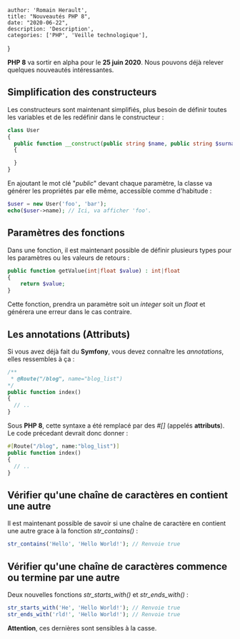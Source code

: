 
    author: 'Romain Herault',
    title: "Nouveautés PHP 8",
    date: "2020-06-22",
    description: 'Description',
    categories: ['PHP', 'Veille technologique'],
}


**PHP 8** va sortir en alpha pour le **25 juin 2020**. Nous pouvons déjà relever quelques nouveautés intéressantes.

## Simplification des constructeurs

Les constructeurs sont maintenant simplifiés, plus besoin de définir toutes les variables et de les redéfinir dans le constructeur :

```php
class User
{
  public function __construct(public string $name, public string $surname)
  {

  }
}
```

En ajoutant le mot clé "_public_" devant chaque paramètre, la classe va générer les propriétés par elle même, accessible comme d'habitude :

```php
$user = new User('foo', 'bar');
echo($user->name); // Ici, va afficher 'foo'.
```

## Paramètres des fonctions

Dans une fonction, il est maintenant possible de définir plusieurs types pour les paramètres ou les valeurs de retours :

```php
public function getValue(int|float $value) : int|float
{
    return $value;
}
```

Cette fonction, prendra un paramètre soit un _integer_ soit un _float_ et générera une erreur dans le cas contraire.

## Les annotations (Attributs)

Si vous avez déjà fait du **Symfony**, vous devez connaître les _annotations_, elles ressembles à ça :

```php
/**
 * @Route("/blog", name="blog_list")
*/
public function index()
{
  // ..
}
```

Sous **PHP 8**, cette syntaxe a été remplacé par des _#\[\]_ (appelés **attributs**).   
Le code précedant devrait donc donner :

```php
#[Route("/blog", name:"blog_list")]
public function index()
{
  // ..
}
```

## Vérifier qu'une chaîne de caractères en contient une autre

Il est maintenant possible de savoir si une chaîne de caractère en contient une autre grace à la fonction _str\_contains()_ :

```php
str_contains('Hello', 'Hello World!'); // Renvoie true
```

## Vérifier qu'une chaîne de caractères commence ou termine par une autre

Deux nouvelles fonctions _str\_starts\_with()_ et _str\_ends\_with()_ :

```php
str_starts_with('He', 'Hello World!'); // Renvoie true
str_ends_with('rld!', 'Hello World!'); // Renvoie true
```

**Attention**, ces dernières sont sensibles à la casse.
